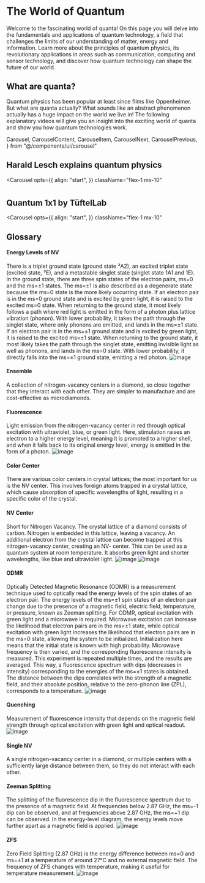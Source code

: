 # The World of Quantum

Welcome to the fascinating world of quanta! On this page you will delve into the fundamentals and applications of quantum technology, a field that challenges the limits of our understanding of matter, energy and information. Learn more about the principles of quantum physics, its revolutionary applications in areas such as communication, computing and sensor technology, and discover how quantum technology can shape the future of our world.

## What are quanta?

Quantum physics has been popular at least since films like Oppenheimer. But what are quanta actually? What sounds like an abstract phenomenon actually has a huge impact on the world we live in! The following explanatory videos will give you an insight into the exciting world of quanta and show you how quantum technologies work.

  Carousel,
  CarouselContent,
  CarouselItem,
  CarouselNext,
  CarouselPrevious,
} from "@/components/ui/carousel"

## Harald Lesch explains quantum physics

<Carousel
  opts={{
    align: "start",
  }}
  className="flex-1 mx-10"
>
  <CarouselContent>
    <CarouselItem className="md:basis-1/2">
      <Youtube id="cWf1OUVUObw" />
    </CarouselItem>
    <CarouselItem className="md:basis-1/2">
      <Youtube id="5acKsHBoLzQ" />
    </CarouselItem>
    <CarouselItem className="md:basis-1/2">
      <Youtube id="oh-dIbiHs48" />
    </CarouselItem>
  </CarouselContent>
  <CarouselPrevious />
  <CarouselNext />
</Carousel>

#

## Quantum 1x1 by TüftelLab

<Carousel
  opts={{
    align: "start",
  }}
  className="flex-1 mx-10"
>
  <CarouselContent>
    <CarouselItem className="md:basis-1/2">
      <Youtube id="fOmD8HjUK0U" />
    </CarouselItem>
    <CarouselItem className="md:basis-1/2">
      <Youtube id="6LKJapvLKp4" />
    </CarouselItem>
    <CarouselItem className="md:basis-1/2">
      <Youtube id="iSAG0omGvjc" />
    </CarouselItem>
    <CarouselItem className="md:basis-1/2">
      <Youtube id="Hqf5VW_kPmk" />
    </CarouselItem>
    <CarouselItem className="md:basis-1/2">
      <Youtube id="o9sgF_jcsmE" />
    </CarouselItem>
    <CarouselItem className="md:basis-1/2">
      <Youtube id="APlcQXp5P3s" />
    </CarouselItem>
    <CarouselItem className="md:basis-1/2">
      <Youtube id="_kSMTvZCQWg" />
    </CarouselItem>
    <CarouselItem className="md:basis-1/2">
      <Youtube id="6Our3zrHfDA" />
    </CarouselItem>
    <CarouselItem className="md:basis-1/2">
      <Youtube id="vEaGU2BbYD0" />
    </CarouselItem>
    <CarouselItem className="md:basis-1/2">
      <Youtube id="GBGUH1Kbm8" />
    </CarouselItem>
    <CarouselItem className="md:basis-1/2">
      <Youtube id="vTS4b4EOI5o" />
    </CarouselItem>
    <CarouselItem className="md:basis-1/2">
      <Youtube id="kOYK18aCpP4" />
    </CarouselItem>
    <CarouselItem className="md:basis-1/2">
      <Youtube id="kFUfWwt2cyk" />
    </CarouselItem>
    <CarouselItem className="md:basis-1/2">
      <Youtube id="TWcW4k5ACaY" />
    </CarouselItem>
    <CarouselItem className="md:basis-1/2">
      <Youtube id="s4Rg0pCieqU" />
    </CarouselItem>
    <CarouselItem className="md:basis-1/2">
      <Youtube id="YmdoAP1TJRo" />
    </CarouselItem>
    <CarouselItem className="md:basis-1/2">
      <Youtube id="UhGSMCdG9" />
    </CarouselItem>
    <CarouselItem className="md:basis-1/2">
      <Youtube id="3onvLIL_vMA" />
    </CarouselItem>
    <CarouselItem className="md:basis-1/2">
      <Youtube id="YoszMUV44nQ" />
    </CarouselItem>
    <CarouselItem className="md:basis-1/2">
      <Youtube id="8hNQyTdNil4" />
    </CarouselItem>
    <CarouselItem className="md:basis-1/2">
      <Youtube id="N9d9cZqbDkw" />
    </CarouselItem>
    <CarouselItem className="md:basis-1/2">
      <Youtube id="Pdv8XocCrsM" />
    </CarouselItem>
    <CarouselItem className="md:basis-1/2">
      <Youtube id="JfZ5meKB1tU" />
    </CarouselItem>
    <CarouselItem className="md:basis-1/2">
      <Youtube id="57LIKBJqjAM" />
    </CarouselItem>
    <CarouselItem className="md:basis-1/2">
      <Youtube id="HXz5lFFFG " />
    </CarouselItem>
    <CarouselItem className="md:basis-1/2">
      <Youtube id="ABpBle92ijI" />
    </CarouselItem>
    <CarouselItem className="md:basis-1/2">
      <Youtube id="H4SMi5R0blo" />
    </CarouselItem>
    <CarouselItem className="md:basis-1/2">
      <Youtube id="vaesH0pJamI" />
    </CarouselItem>
    <CarouselItem className="md:basis-1/2">
      <Youtube id="WLUeZ9LZByg" />
    </CarouselItem>
    <CarouselItem className="md:basis-1/2">
      <Youtube id="kiucJfwVCIM" />
    </CarouselItem>
    <CarouselItem className="md:basis-1/2">
      <Youtube id="emAbAaupSJM" />
    </CarouselItem>
    <CarouselItem className="md:basis-1/2">
      <Youtube id="zToIY5C8ZEk" />
    </CarouselItem>
    <CarouselItem className="md:basis-1/2">
      <Youtube id="TNjZ2GDptIM" />
    </CarouselItem>
    <CarouselItem className="md:basis-1/2">
      <Youtube id="S7EBxJ22l1o" />
    </CarouselItem>
    <CarouselItem className="md:basis-1/2">
      <Youtube id="l93Yu9F4B08" />
    </CarouselItem>
    <CarouselItem className="md:basis-1/2">
      <Youtube id="vcPJ4hyrTSw" />
    </CarouselItem>
    <CarouselItem className="md:basis-1/2">
      <Youtube id="EzEIyL_Z6KI" />
    </CarouselItem>
    <CarouselItem className="md:basis-1/2">
      <Youtube id="CqPAOjkjmRU" />
    </CarouselItem>
    <CarouselItem className="md:basis-1/2">
      <Youtube id="U80SBLvnDA" />
    </CarouselItem>
    <CarouselItem className="md:basis-1/2">
      <Youtube id="UIZqWuHCmLE" />
    </CarouselItem>
  </CarouselContent>
  <CarouselPrevious />
  <CarouselNext />
</Carousel>

## Glossary

#### Energy Levels of NV
There is a triplet ground state (ground state ³A2), an excited triplet state (excited state, ³E), and a metastable singlet state (singlet state 1A1 and 1E).
In the ground state, there are three spin states of the electron pairs, ms=0 and the ms=±1 states. The ms=±1 is also described as a degenerate state because the ms=0 state is the more likely occurring state.
If an electron pair is in the ms=0 ground state and is excited by green light, it is raised to the excited ms=0 state. When returning to the ground state, it most likely follows a path where red light is emitted in the form of a photon plus lattice vibration (phonon). With lower probability, it takes the path through the singlet state, where only phonons are emitted, and lands in the ms=±1 state.
If an electron pair is in the ms=±1 ground state and is excited by green light, it is raised to the excited ms=±1 state. When returning to the ground state, it most likely takes the path through the singlet state, emitting invisible light as well as phonons, and lands in the ms=0 state. With lower probability, it directly falls into the ms=±1 ground state, emitting a red photon.
![image](https://cloud.reedu.de/s/PPmjrwQPR9WxHoj/download)

#### Ensemble
A collection of nitrogen-vacancy centers in a diamond, so close together that they interact with each other. They are simpler to manufacture and are cost-effective as microdiamonds.

#### Fluorescence
Light emission from the nitrogen-vacancy center in red through optical excitation with ultraviolet, blue, or green light. Here, stimulation raises an electron to a higher energy level, meaning it is promoted to a higher shell, and when it falls back to its original energy level, energy is emitted in the form of a photon.
![image](https://cloud.reedu.de/s/Qswemg8jjc3MtKJ/download)

#### Color Center
There are various color centers in crystal lattices; the most important for us is the NV center. This involves foreign atoms trapped in a crystal lattice, which cause absorption of specific wavelengths of light, resulting in a specific color of the crystal.

#### NV Center
Short for Nitrogen Vacancy. The crystal lattice of a diamond consists of carbon. Nitrogen is embedded in this lattice, leaving a vacancy. An additional electron from the crystal lattice can become trapped at this nitrogen-vacancy center, creating an NV- center. This can be used as a quantum system at room temperature. It absorbs green light and shorter wavelengths, like blue and ultraviolet light.
![image](https://cloud.reedu.de/s/nf4MsewzeiSSpM7/download)
![image](https://cloud.reedu.de/s/7BWwMmticgqeQzG/download)

#### ODMR
Optically Detected Magnetic Resonance (ODMR) is a measurement technique used to optically read the energy levels of the spin states of an electron pair. The energy levels of the ms=±1 spin states of an electron pair change due to the presence of a magnetic field, electric field, temperature, or pressure, known as Zeeman splitting.
For ODMR, optical excitation with green light and a microwave is required. Microwave excitation can increase the likelihood that electron pairs are in the ms=±1 state, while optical excitation with green light increases the likelihood that electron pairs are in the ms=0 state, allowing the system to be initialized. Initialization here means that the initial state is known with high probability.
Microwave frequency is then varied, and the corresponding fluorescence intensity is measured. This experiment is repeated multiple times, and the results are averaged. This way, a fluorescence spectrum with dips (decreases in intensity) corresponding to the energies of the ms=±1 states is obtained. The distance between the dips correlates with the strength of a magnetic field, and their absolute position, relative to the zero-phonon line (ZPL), corresponds to a temperature.
![image](https://cloud.reedu.de/s/FwHCRx6wNECrPAd/download)

#### Quenching
Measurement of fluorescence intensity that depends on the magnetic field strength through optical excitation with green light and optical readout.
![image](https://cloud.reedu.de/s/fkKJPENAYTwmrrF/download)

#### Single NV
A single nitrogen-vacancy center in a diamond, or multiple centers with a sufficiently large distance between them, so they do not interact with each other.

#### Zeeman Splitting
The splitting of the fluorescence dip in the fluorescence spectrum due to the presence of a magnetic field. At frequencies below 2.87 GHz, the ms=-1 dip can be observed, and at frequencies above 2.87 GHz, the ms=+1 dip can be observed. In the energy-level diagram, the energy levels move further apart as a magnetic field is applied.
![image](https://cloud.reedu.de/s/FwHCRx6wNECrPAd/download)

#### ZFS
Zero Field Splitting (2.87 GHz) is the energy difference between ms=0 and ms=±1 at a temperature of around 27°C and no external magnetic field. The frequency of ZFS changes with temperature, making it useful for temperature measurement.
![image](https://cloud.reedu.de/s/i3mAdNHKP37NS7q/download)

